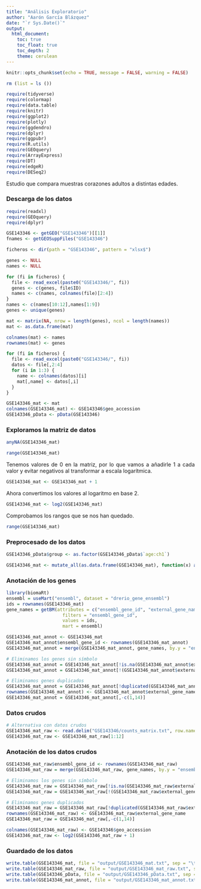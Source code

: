 ---
title: "Análisis Exploratorio"
author: "Aarón García Blázquez"
date: "`r Sys.Date()`"
output: 
  html_document:
    toc: true
    toc_float: true
    toc_depth: 2
    theme: cerulean
---

<style>
body {
text-align: justify}
</style>

```{r setup, echo=FALSE}
knitr::opts_chunk$set(echo = TRUE, message = FALSE, warning = FALSE)
```

```{r libraries, echo=FALSE}
rm (list = ls ())

require(tidyverse)
require(colormap)
require(data.table)
require(knitr)
require(ggplot2)
require(plotly)
require(ggdendro)
require(dplyr)
require(ggpubr)
require(R.utils)
require(GEOquery)
require(ArrayExpress)
require(DT)
require(edgeR)
require(DESeq2)
```

Estudio que compara muestras corazones adultos a distintas edades.

### Descarga de los datos

```{r}
require(readxl)
require(GEOquery)
require(dplyr)

GSE143346 <- getGEO("GSE143346")[[1]]
fnames <- getGEOSuppFiles("GSE143346")

ficheros <- dir(path = "GSE143346", pattern = "xlsx$")

genes <- NULL
names <- NULL

for (fi in ficheros) {
  file <- read_excel(paste0("GSE143346/", fi))
  genes <- c(genes, file$ID)
  names <- c(names, colnames(file)[2:4])
}
names <- c(names[10:12],names[1:9])
genes <- unique(genes)

mat <- matrix(NA, nrow = length(genes), ncol = length(names))
mat <- as.data.frame(mat)

colnames(mat) <- names
rownames(mat) <- genes

for (fi in ficheros) {
  file <- read_excel(paste0("GSE143346/", fi))
  datos <- file[,2:4]
  for (i in 1:3) {
    name <- colnames(datos)[i]
    mat[,name] <- datos[,i]
  }
}

GSE143346_mat <- mat
colnames(GSE143346_mat) <- GSE143346$geo_accession
GSE143346_pData <- pData(GSE143346)
```

### Exploramos la matriz de datos

```{r}
anyNA(GSE143346_mat)
```

```{r}
range(GSE143346_mat)
```

Tenemos valores de 0 en la matriz, por lo que vamos a añadirle 1 a cada valor y evitar negativos al transformar a escala logarítmica.

```{r}
GSE143346_mat <- GSE143346_mat + 1
```

Ahora convertimos los valores al logaritmo en base 2.

```{r}
GSE143346_mat <- log2(GSE143346_mat)
```

Comprobamos los rangos que se nos han quedado.

```{r}
range(GSE143346_mat)
```

### Preprocesado de los datos

```{r}
GSE143346_pData$group <- as.factor(GSE143346_pData$`age:ch1`)
```

```{r}
GSE143346_mat <- mutate_all(as.data.frame(GSE143346_mat), function(x) as.numeric(as.character(x)))
```

### Anotación de los genes

```{r}
library(biomaRt)
ensembl = useMart("ensembl", dataset = "drerio_gene_ensembl")
ids = rownames(GSE143346_mat)
gene_names = getBM(attributes = c("ensembl_gene_id", "external_gene_name"),
                     filters = "ensembl_gene_id",
                     values = ids,
                     mart = ensembl)

GSE143346_mat_annot <- GSE143346_mat
GSE143346_mat_annot$ensembl_gene_id <- rownames(GSE143346_mat_annot)
GSE143346_mat_annot = merge(GSE143346_mat_annot, gene_names, by.y = "ensembl_gene_id", all.x = TRUE)

# Eliminamos los genes sin símbolo
GSE143346_mat_annot = GSE143346_mat_annot[!is.na(GSE143346_mat_annot$external_gene_name),]
GSE143346_mat_annot = GSE143346_mat_annot[!(GSE143346_mat_annot$external_gene_name == ""),]

# Eliminamos genes duplicados
GSE143346_mat_annot = GSE143346_mat_annot[!duplicated(GSE143346_mat_annot$external_gene_name),]
rownames(GSE143346_mat_annot) <- GSE143346_mat_annot$external_gene_name
GSE143346_mat_annot = GSE143346_mat_annot[,-c(1,14)]
```

### Datos crudos

```{r}
# Alternativa con datos crudos
GSE143346_mat_raw <- read.delim("GSE143346/counts_matrix.txt", row.names = 1)
GSE143346_mat_raw <- GSE143346_mat_raw[1:12]
```

### Anotación de los datos crudos

```{r}
GSE143346_mat_raw$ensembl_gene_id <- rownames(GSE143346_mat_raw)
GSE143346_mat_raw = merge(GSE143346_mat_raw, gene_names, by.y = "ensembl_gene_id", all.x = TRUE)

# Eliminamos los genes sin símbolo
GSE143346_mat_raw = GSE143346_mat_raw[!is.na(GSE143346_mat_raw$external_gene_name),]
GSE143346_mat_raw = GSE143346_mat_raw[!(GSE143346_mat_raw$external_gene_name == ""),]

# Eliminamos genes duplicados
GSE143346_mat_raw = GSE143346_mat_raw[!duplicated(GSE143346_mat_raw$external_gene_name),]
rownames(GSE143346_mat_raw) <- GSE143346_mat_raw$external_gene_name
GSE143346_mat_raw = GSE143346_mat_raw[,-c(1,14)]

colnames(GSE143346_mat_raw) <- GSE143346$geo_accession
GSE143346_mat_raw <- log2(GSE143346_mat_raw + 1)
```

### Guardado de los datos

```{r}
write.table(GSE143346_mat, file = "output/GSE143346_mat.txt", sep = "\t", quote = FALSE)
write.table(GSE143346_mat_raw, file = "output/GSE143346_mat_raw.txt", sep = "\t", quote = FALSE)
write.table(GSE143346_pData, file = "output/GSE143346_pData.txt", sep = "\t", quote = FALSE)
write.table(GSE143346_mat_annot, file = "output/GSE143346_mat_annot.txt", sep = "\t", quote = FALSE)
```